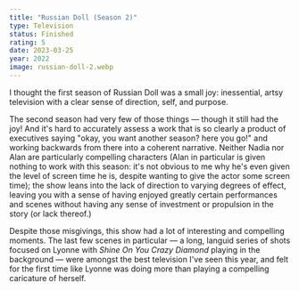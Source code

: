 ```yaml
---
title: "Russian Doll (Season 2)"
type: Television
status: Finished
rating: 5
date: 2023-03-25
year: 2022
image: russian-doll-2.webp
---
```


I thought the first season of Russian Doll was a small joy: inessential, artsy television with a clear sense of
direction, self, and purpose.

The second season had very few of those things — though it still had the joy! And it's hard to accurately assess
a work that is so clearly a product of executives saying "okay, you want another season? here you go!" and working
backwards from there into a coherent narrative. Neither Nadia nor Alan are particularly compelling characters (Alan
in particular is given nothing to work with this season: it's not obvious to me why he's even given the level of screen
time he is, despite wanting to give the actor some screen time); the show leans into the lack of direction to varying
degrees of effect, leaving you with a sense of having enjoyed greatly certain performances and scenes without having
any sense of investment or propulsion in the story (or lack thereof.)

Despite those misgivings, this show had a lot of interesting and compelling moments. The last few scenes in
particular — a long, languid series of shots focused on Lyonne with _Shine On You Crazy Diamond_ playing in the
background — were amongst the best television I've seen this year, and felt for the first time like Lyonne
was doing more than playing a compelling caricature of herself.
